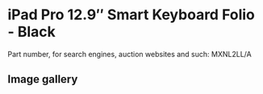 
# iPad Pro 12.9″ Smart Keyboard Folio - Black

Part number, for search engines, auction websites and such: MXNL2LL/A

## Image gallery

<div style={{ width: '100%', maxWidth: '768px' }}>
<GalleryComponent
    images={[
      {
        original: "/everysource/MXNL2.webp",
        thumbnail: "/everypreview/MXNL2.webp",
      },
      {
        original: "/everysource/MXNL2_AV1.webp",
        thumbnail: "/everypreview/MXNL2_AV1.webp",
      },
      {
        original: "/everysource/MXNL2_AV2.webp",
        thumbnail: "/everypreview/MXNL2_AV2.webp",
      },
      {
        original: "/everysource/MXNL2_AV3.webp",
        thumbnail: "/everypreview/MXNL2_AV3.webp",
      },
      {
        original: "/everysource/MXNL2_AV4.webp",
        thumbnail: "/everypreview/MXNL2_AV4.webp",
      },
      {
        original: "/everysource/MXNL2_AV5.webp",
        thumbnail: "/everypreview/MXNL2_AV5.webp",
      }
    ]}
  />
</div>